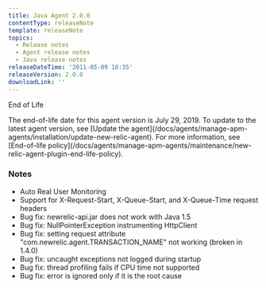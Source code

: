 ```yaml
---
title: Java Agent 2.0.0
contentType: releaseNote
template: releaseNote
topics:
  - Release notes
  - Agent release notes
  - Java release notes
releaseDateTime: '2011-05-09 18:35'
releaseVersion: 2.0.0
downloadLink: ''
---
```


End of Life

<Callout variant="important">
  The end-of-life date for this agent version is July 29, 2019. To update to the latest agent version, see [Update the agent](/docs/agents/manage-apm-agents/installation/update-new-relic-agent). For more information, see [End-of-life policy](/docs/agents/manage-apm-agents/maintenance/new-relic-agent-plugin-end-life-policy).
</Callout>

### Notes

* Auto Real User Monitoring
* Support for X-Request-Start, X-Queue-Start, and X-Queue-Time request headers
* Bug fix: newrelic-api.jar does not work with Java 1.5
* Bug fix: NullPointerException instrumenting HttpClient
* Bug fix: setting request attribute "com.newrelic.agent.TRANSACTION_NAME" not working (broken in 1.4.0)
* Bug fix: uncaught exceptions not logged during startup
* Bug fix: thread profiling fails if CPU time not supported
* Bug fix: error is ignored only if it is the root cause
